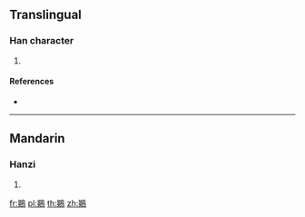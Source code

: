 {{character info/new}}
==Translingual==

===Han character===
{{Han char|rn=196|rad=鳥|as=09|sn=20|four=47527|canj=TKHAF}}

# {{defn|Han|sort=鳥09}}

====References====
* {{Han ref|kx=1495.160|dkj=47137|hdz=74644.110|uh=9DA7|ud=40359|bh=F5B0|bd=62896}}

----

==Mandarin==

===Hanzi===
{{cmn-hanzi|pin=[[yīng]] ([[ying1]])|wg=ying<sup>1</sup>}}

# {{defn|lang=cmn|sort=鳥09}}

[[fr:鶧]]
[[pl:鶧]]
[[th:鶧]]
[[zh:鶧]]